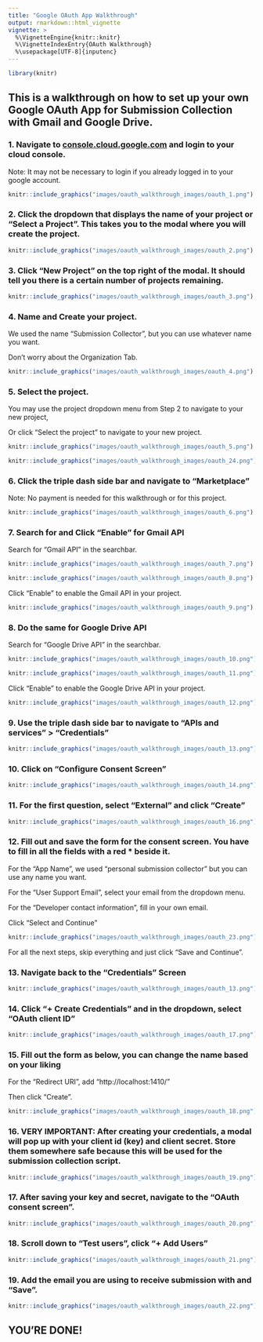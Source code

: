 ```yaml
---
title: "Google OAuth App Walkthrough"
output: rmarkdown::html_vignette
vignette: >
  %\VignetteEngine{knitr::knitr}
  %\VignetteIndexEntry{OAuth Walkthrough}
  %\usepackage[UTF-8]{inputenc}
---
```


```r

library(knitr)
```

## This is a walkthrough on how to set up your own Google OAuth App for Submission Collection with Gmail and Google Drive.

### 1. Navigate to [console.cloud.google.com](https://console.cloud.google.com) and login to your cloud console.

Note: It may not be necessary to login if you already logged in to your google account.

```r
knitr::include_graphics("images/oauth_walkthrough_images/oauth_1.png")
```

### 2. Click the dropdown that displays the name of your project or "Select a Project". This takes you to the modal where you will create the project.

```r
knitr::include_graphics("images/oauth_walkthrough_images/oauth_2.png")
```

### 3. Click "New Project" on the top right of the modal. It should tell you there is a certain number of projects remaining.

```r
knitr::include_graphics("images/oauth_walkthrough_images/oauth_3.png")
```

### 4. Name and Create your project.

We used the name "Submission Collector", but you can use whatever name you want.

Don't worry about the Organization Tab.

```r
knitr::include_graphics("images/oauth_walkthrough_images/oauth_4.png")
```

### 5. Select the project.

You may use the project dropdown menu from Step 2 to navigate to your new project,

Or click "Select the project" to navigate to your new project.

```r
knitr::include_graphics("images/oauth_walkthrough_images/oauth_5.png")
```

```r
knitr::include_graphics("images/oauth_walkthrough_images/oauth_24.png")
```

### 6. Click the triple dash side bar and navigate to "Marketplace"

Note: No payment is needed for this walkthrough or for this project.

```r
knitr::include_graphics("images/oauth_walkthrough_images/oauth_6.png")
```

### 7. Search for and Click "Enable" for Gmail API

Search for "Gmail API" in the searchbar.

```r
knitr::include_graphics("images/oauth_walkthrough_images/oauth_7.png")
```

```r
knitr::include_graphics("images/oauth_walkthrough_images/oauth_8.png")
```

Click "Enable" to enable the Gmail API in your project.

```r
knitr::include_graphics("images/oauth_walkthrough_images/oauth_9.png")
```

### 8. Do the same for Google Drive API

Search for "Google Drive API" in the searchbar.

```r
knitr::include_graphics("images/oauth_walkthrough_images/oauth_10.png")
```

```r
knitr::include_graphics("images/oauth_walkthrough_images/oauth_11.png")
```

Click "Enable" to enable the Google Drive API in your project.

```r
knitr::include_graphics("images/oauth_walkthrough_images/oauth_12.png")
```

### 9. Use the triple dash side bar to navigate to "APIs and services" > "Credentials"

```r
knitr::include_graphics("images/oauth_walkthrough_images/oauth_13.png")
```

### 10. Click on "Configure Consent Screen"

```r
knitr::include_graphics("images/oauth_walkthrough_images/oauth_14.png")
```

### 11. For the first question, select "External" and click "Create"

```r
knitr::include_graphics("images/oauth_walkthrough_images/oauth_16.png")
```

### 12. Fill out and save the form for the consent screen. You have to fill in all the fields with a red * beside it.

For the "App Name", we used "personal submission collector" but you can use any name you want.

For the "User Support Email", select your email from the dropdown menu.

For the "Developer contact information", fill in your own email.

Click "Select and Continue"

```r
knitr::include_graphics("images/oauth_walkthrough_images/oauth_23.png")
```

For all the next steps, skip everything and just click "Save and Continue".

### 13. Navigate back to the "Credentials" Screen

```r
knitr::include_graphics("images/oauth_walkthrough_images/oauth_13.png")
```

### 14. Click "+ Create Credentials" and in the dropdown, select "OAuth client ID"

```r
knitr::include_graphics("images/oauth_walkthrough_images/oauth_17.png")
```

### 15. Fill out the form as below, you can change the name based on your liking

For the "Redirect URI", add "http://localhost:1410/"

Then click "Create".

```r
knitr::include_graphics("images/oauth_walkthrough_images/oauth_18.png")
```


### 16. VERY IMPORTANT: After creating your credentials, a modal will pop up with your client id (key) and client secret. Store them somewhere safe because this will be used for the submission collection script.

```r
knitr::include_graphics("images/oauth_walkthrough_images/oauth_19.png")
```

### 17. After saving your key and secret, navigate to the "OAuth consent screen".

```r
knitr::include_graphics("images/oauth_walkthrough_images/oauth_20.png")
```

### 18. Scroll down to "Test users", click "+ Add Users"

```r
knitr::include_graphics("images/oauth_walkthrough_images/oauth_21.png")
```

### 19. Add the email you are using to receive submission with and "Save".

```r
knitr::include_graphics("images/oauth_walkthrough_images/oauth_22.png")
```


## YOU'RE DONE!




